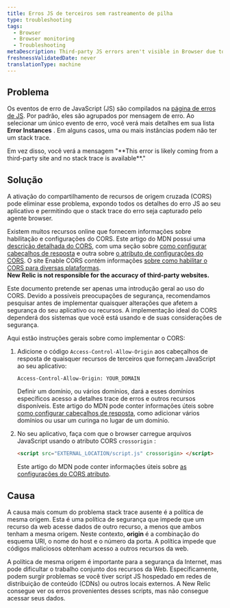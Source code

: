 ```yaml
---
title: Erros JS de terceiros sem rastreamento de pilha
type: troubleshooting
tags:
  - Browser
  - Browser monitoring
  - Troubleshooting
metaDescription: Third-party JS errors aren't visible in Browser due to the same origin policy. Use cross-origin resource sharing (CORS) to solve this problem.
freshnessValidatedDate: never
translationType: machine
---
```


## Problema

Os eventos de erro de JavaScript (JS) são compilados na [<InlinePopover type="browser"/>página de erros de JS](/docs/browser/new-relic-browser/browser-pro-features/javascript-errors-page-examining-errors-over-time). Por padrão, eles são agrupados por mensagem de erro. Ao selecionar um único evento de erro, você verá mais detalhes em sua lista <DNT>**Error Instances**</DNT> . Em alguns casos, uma ou mais instâncias podem não ter um stack trace.

<Callout variant="tip">
  Em vez disso, você verá a mensagem "<DNT>**This error is likely coming from a third-party site and no stack trace is available**</DNT>."
</Callout>

## Solução

A ativação do compartilhamento de recursos de origem cruzada (CORS) pode eliminar esse problema, expondo todos os detalhes do erro JS ao seu aplicativo e permitindo que o stack trace do erro seja capturado pelo agente browser.

Existem muitos recursos online que fornecem informações sobre habilitação e configurações do CORS. Este artigo do MDN possui uma [descrição detalhada do CORS](https://developer.mozilla.org/en-US/docs/Web/HTTP/CORS), com uma seção sobre [como configurar cabeçalhos de resposta](https://developer.mozilla.org/en-US/docs/Web/HTTP/CORS#The_HTTP_response_headers) e outra sobre [o atributo de configurações do CORS](https://developer.mozilla.org/en-US/docs/Web/HTML/CORS_settings_attributes). O site Enable CORS contém informações [sobre como habilitar o CORS para diversas plataformas](http://enable-cors.org/server.html).  
<DNT>**New Relic is not responsible for the accuracy of third-party websites.**</DNT>

<Callout variant="caution">
  Este documento pretende ser apenas uma introdução geral ao uso do CORS. Devido a possíveis preocupações de segurança, recomendamos pesquisar antes de implementar quaisquer alterações que afetem a segurança do seu aplicativo ou recursos. A implementação ideal do CORS dependerá dos sistemas que você está usando e de suas considerações de segurança.
</Callout>

Aqui estão instruções gerais sobre como implementar o CORS:

1. Adicione o código `Access-Control-Allow-Origin` aos cabeçalhos de resposta de quaisquer recursos de terceiros que forneçam JavaScript ao seu aplicativo:

   ```
   Access-Control-Allow-Origin: YOUR_DOMAIN
   ```

   Definir um domínio, ou vários domínios, dará a esses domínios específicos acesso a detalhes trace de erros e outros recursos disponíveis. Este artigo do MDN pode conter informações úteis sobre [como configurar cabeçalhos de resposta](https://developer.mozilla.org/en-US/docs/Web/HTTP/CORS#The_HTTP_response_headers), como adicionar vários domínios ou usar um curinga no lugar de um domínio.

2. No seu aplicativo, faça com que o browser carregue arquivos JavaScript usando o atributo CORS `crossorigin` :

   ```html
   <script src="EXTERNAL_LOCATION/script.js" crossorigin> </script>
   ```

   Este artigo do MDN pode conter informações úteis sobre [as configurações do CORS atributo](https://developer.mozilla.org/en-US/docs/Web/HTML/CORS_settings_attributes).

## Causa

A causa mais comum do problema stack trace ausente é a política de mesma origem. Esta é uma política de segurança que impede que um recurso da web acesse dados de outro recurso, a menos que ambos tenham a mesma origem. Neste contexto, <DNT>**origin**</DNT> é a combinação do esquema URI, o nome do host e o número da porta. A política impede que códigos maliciosos obtenham acesso a outros recursos da web.

A política de mesma origem é importante para a segurança da Internet, mas pode dificultar o trabalho conjunto dos recursos da Web. Especificamente, podem surgir problemas se você tiver script JS hospedado em redes de distribuição de conteúdo (CDNs) ou outros locais externos. A New Relic consegue ver os erros provenientes desses scripts, mas não consegue acessar seus dados.
